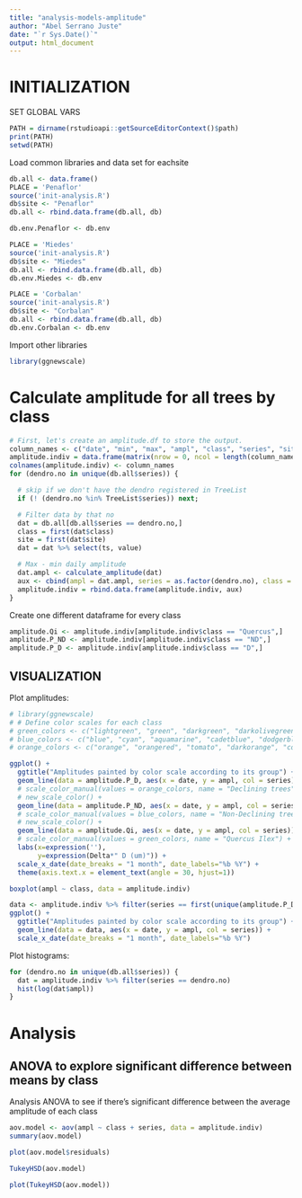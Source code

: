 ```yaml
---
title: "analysis-models-amplitude"
author: "Abel Serrano Juste"
date: "`r Sys.Date()`"
output: html_document
---
```


# INITIALIZATION
SET GLOBAL VARS
```r
PATH = dirname(rstudioapi::getSourceEditorContext()$path)
print(PATH)
setwd(PATH)

```

Load common libraries and data set for eachsite
```r
db.all <- data.frame()
PLACE = 'Penaflor'
source('init-analysis.R')
db$site <- "Penaflor"
db.all <- rbind.data.frame(db.all, db)

db.env.Penaflor <- db.env

PLACE = 'Miedes'
source('init-analysis.R')
db$site <- "Miedes"
db.all <- rbind.data.frame(db.all, db)
db.env.Miedes <- db.env

PLACE = 'Corbalan'
source('init-analysis.R')
db$site <- "Corbalan"
db.all <- rbind.data.frame(db.all, db)
db.env.Corbalan <- db.env
```

Import other libraries
```r
library(ggnewscale)
```

# Calculate amplitude for all trees by class

```r
# First, let's create an amplitude.df to store the output.
column_names <- c("date", "min", "max", "ampl", "class", "series", "site")
amplitude.indiv = data.frame(matrix(nrow = 0, ncol = length(column_names)))
colnames(amplitude.indiv) <- column_names
for (dendro.no in unique(db.all$series)) {

  # skip if we don't have the dendro registered in TreeList
  if (! (dendro.no %in% TreeList$series)) next;

  # Filter data by that no
  dat = db.all[db.all$series == dendro.no,]
  class = first(dat$class)
  site = first(dat$site)
  dat = dat %>% select(ts, value)

  # Max - min daily amplitude
  dat.ampl <- calculate_amplitude(dat)
  aux <- cbind(ampl = dat.ampl, series = as.factor(dendro.no), class = class, site = site) %>% rename (date = ampl.date, min = ampl.min, max = ampl.max, ampl = ampl.ampl)
  amplitude.indiv = rbind.data.frame(amplitude.indiv, aux)
}
```

Create one different dataframe for every class
```r
amplitude.Qi <- amplitude.indiv[amplitude.indiv$class == "Quercus",]
amplitude.P_ND <- amplitude.indiv[amplitude.indiv$class == "ND",]
amplitude.P_D <- amplitude.indiv[amplitude.indiv$class == "D",]
```


## VISUALIZATION

Plot amplitudes:
```r
# library(ggnewscale)
# # Define color scales for each class
# green_colors <- c("lightgreen", "green", "darkgreen", "darkolivegreen", "olivedrab", "springgreen")
# blue_colors <- c("blue", "cyan", "aquamarine", "cadetblue", "dodgerblue", "darkblue")
# orange_colors <- c("orange", "orangered", "tomato", "darkorange", "coral", "tan")

ggplot() +
  ggtitle("Amplitudes painted by color scale according to its group") +
  geom_line(data = amplitude.P_D, aes(x = date, y = ampl, col = series)) +
  # scale_color_manual(values = orange_colors, name = "Declining trees") +
  # new_scale_color() +
  geom_line(data = amplitude.P_ND, aes(x = date, y = ampl, col = series), ) +
  # scale_color_manual(values = blue_colors, name = "Non-Declining trees") +
  # new_scale_color() +
  geom_line(data = amplitude.Qi, aes(x = date, y = ampl, col = series)) +
  # scale_color_manual(values = green_colors, name = "Quercus Ilex") +
  labs(x=expression(''),
       y=expression(Delta*" D (um)")) +
  scale_x_date(date_breaks = "1 month", date_labels="%b %Y") +
  theme(axis.text.x = element_text(angle = 30, hjust=1))
```

```r
boxplot(ampl ~ class, data = amplitude.indiv)
```


```r
data <- amplitude.indiv %>% filter(series == first(unique(amplitude.P_D$series)) | series == first(unique(amplitude.Qi$series)) | series == first(unique(amplitude.P_ND$series)))
ggplot() +
  ggtitle("Amplitudes painted by color scale according to its group") +
  geom_line(data = data, aes(x = date, y = ampl, col = series)) +
  scale_x_date(date_breaks = "1 month", date_labels="%b %Y")
```

Plot histograms:
```r
for (dendro.no in unique(db.all$series)) {
  dat = amplitude.indiv %>% filter(series == dendro.no)
  hist(log(dat$ampl))
}
```

# Analysis

## ANOVA to explore significant difference between means by class
Analysis ANOVA to see if there's significant difference between the average amplitude of each class

```r
aov.model <- aov(ampl ~ class + series, data = amplitude.indiv)
summary(aov.model)
```

```r
plot(aov.model$residuals)
```


```r
TukeyHSD(aov.model)
```

```r
plot(TukeyHSD(aov.model))
```
